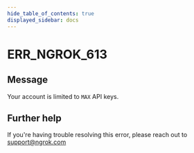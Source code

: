 ```yaml
---
hide_table_of_contents: true
displayed_sidebar: docs
---
```



# ERR_NGROK_613

## Message

Your account is limited to `MAX` API keys.

<ErrorDetails error="err_ngrok_613" />

## Further help

If you're having trouble resolving this error, please reach out to [support@ngrok.com](mailto:support@ngrok.com?subject=Help%20with%20ERR_NGROK_613)
